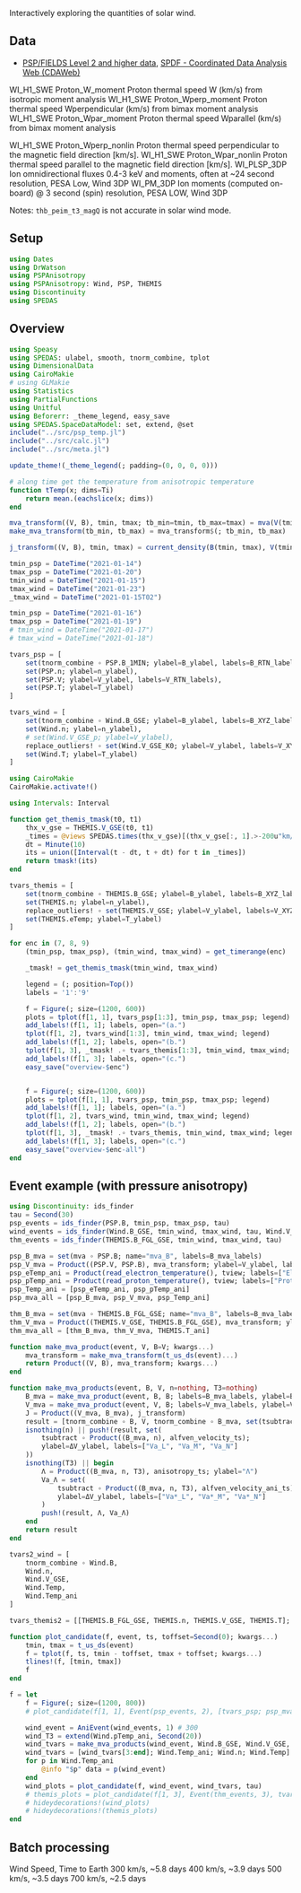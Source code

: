 Interactively exploring the quantities of solar wind.

## Data

- [PSP/FIELDS Level 2 and higher data](https://fields.ssl.berkeley.edu/data/), [SPDF - Coordinated Data Analysis Web (CDAWeb)](https://cdaweb.gsfc.nasa.gov/cgi-bin/eval2.cgi?dataset=PSP_FLD_L2_MAG_RTN&index=sp_phys)

WI_H1_SWE	Proton_W_moment	        Proton thermal speed W (km/s) from isotropic moment analysis
WI_H1_SWE	Proton_Wperp_moment 	Proton thermal speed Wperpendicular (km/s) from bimax moment analysis
WI_H1_SWE	Proton_Wpar_moment	    Proton thermal speed Wparallel (km/s) from bimax moment analysis

WI_H1_SWE	Proton_Wperp_nonlin	    Proton thermal speed perpendicular to the magnetic field direction [km/s].
WI_H1_SWE	Proton_Wpar_nonlin	    Proton thermal speed parallel to the magnetic field direction [km/s].
WI_PLSP_3DP	Ion omnidirectional fluxes 0.4-3 keV and moments, often at ~24 second resolution, PESA Low, Wind 3DP
WI_PM_3DP	Ion moments (computed on-board) @ 3 second (spin) resolution, PESA LOW, Wind 3DP

Notes: `thb_peim_t3_magQ` is not accurate in solar wind mode.

## Setup

```julia
using Dates
using DrWatson
using PSPAnisotropy
using PSPAnisotropy: Wind, PSP, THEMIS
using Discontinuity
using SPEDAS
```

## Overview

```julia
using Speasy
using SPEDAS: ulabel, smooth, tnorm_combine, tplot
using DimensionalData
using CairoMakie
# using GLMakie
using Statistics
using PartialFunctions
using Unitful
using Beforerr: _theme_legend, easy_save
using SPEDAS.SpaceDataModel: set, extend, @set
include("../src/psp_temp.jl")
include("../src/calc.jl")
include("../src/meta.jl")

update_theme!(_theme_legend(; padding=(0, 0, 0, 0)))
```

```julia
# along time get the temperature from anisotropic temperature
function tTemp(x; dims=Ti)
    return mean.(eachslice(x; dims))
end

mva_transform((V, B), tmin, tmax; tb_min=tmin, tb_max=tmax) = mva(V(tmin, tmax), B(tb_min, tb_max))
make_mva_transform(tb_min, tb_max) = mva_transform$(; tb_min, tb_max)

j_transform((V, B), tmin, tmax) = current_density(B(tmin, tmax), V(tmin, tmax))
```

```julia
tmin_psp = DateTime("2021-01-14")
tmax_psp = DateTime("2021-01-20")
tmin_wind = DateTime("2021-01-15")
tmax_wind = DateTime("2021-01-23")
_tmax_wind = DateTime("2021-01-15T02")

tmin_psp = DateTime("2021-01-16")
tmax_psp = DateTime("2021-01-19")
# tmin_wind = DateTime("2021-01-17")
# tmax_wind = DateTime("2021-01-18")
```

```julia
tvars_psp = [
    set(tnorm_combine ∘ PSP.B_1MIN; ylabel=B_ylabel, labels=B_RTN_labels),
    set(PSP.n; ylabel=n_ylabel),
    set(PSP.V; ylabel=V_ylabel, labels=V_RTN_labels),
    set(PSP.T; ylabel=T_ylabel)
]
```

```julia
tvars_wind = [
    set(tnorm_combine ∘ Wind.B_GSE; ylabel=B_ylabel, labels=B_XYZ_labels),
    set(Wind.n; ylabel=n_ylabel),
    # set(Wind.V_GSE_p; ylabel=V_ylabel),
    replace_outliers! ∘ set(Wind.V_GSE_K0; ylabel=V_ylabel, labels=V_XYZ_labels),
    set(Wind.T; ylabel=T_ylabel)
]
```


```julia
using CairoMakie
CairoMakie.activate!()
```

```julia
using Intervals: Interval

function get_themis_tmask(t0, t1) 
    thx_v_gse = THEMIS.V_GSE(t0, t1)
    _times = @views SPEDAS.times(thx_v_gse)[(thx_v_gse[:, 1].>-200u"km/s").|(thx_v_gse[:, 2].<-50u"km/s")]
    dt = Minute(10)
    its = union([Interval(t - dt, t + dt) for t in _times])
    return tmask!(its)
end
```

```julia
tvars_themis = [
    set(tnorm_combine ∘ THEMIS.B_GSE; ylabel=B_ylabel, labels=B_XYZ_labels),
    set(THEMIS.n; ylabel=n_ylabel),
    replace_outliers! ∘ set(THEMIS.V_GSE; ylabel=V_ylabel, labels=V_XYZ_labels),
    set(THEMIS.eTemp; ylabel=T_ylabel)
]

```

```julia
for enc in (7, 8, 9)
    (tmin_psp, tmax_psp), (tmin_wind, tmax_wind) = get_timerange(enc)

    _tmask! = get_themis_tmask(tmin_wind, tmax_wind)

    legend = (; position=Top())
    labels = '1':'9'

    f = Figure(; size=(1200, 600))
    plots = tplot(f[1, 1], tvars_psp[1:3], tmin_psp, tmax_psp; legend)
    add_labels!(f[1, 1]; labels, open="(a.")
    tplot(f[1, 2], tvars_wind[1:3], tmin_wind, tmax_wind; legend)
    add_labels!(f[1, 2]; labels, open="(b.")
    tplot(f[1, 3], _tmask! .∘ tvars_themis[1:3], tmin_wind, tmax_wind; legend)
    add_labels!(f[1, 3]; labels, open="(c.")
    easy_save("overview-$enc")


    f = Figure(; size=(1200, 600))
    plots = tplot(f[1, 1], tvars_psp, tmin_psp, tmax_psp; legend)
    add_labels!(f[1, 1]; labels, open="(a.")
    tplot(f[1, 2], tvars_wind, tmin_wind, tmax_wind; legend)
    add_labels!(f[1, 2]; labels, open="(b.")
    tplot(f[1, 3], _tmask! .∘ tvars_themis, tmin_wind, tmax_wind; legend)
    add_labels!(f[1, 3]; labels, open="(c.")
    easy_save("overview-$enc-all")
end
```

## Event example (with pressure anisotropy)

```julia
using Discontinuity: ids_finder
tau = Second(30)
psp_events = ids_finder(PSP.B, tmin_psp, tmax_psp, tau)
wind_events = ids_finder(Wind.B_GSE, tmin_wind, tmax_wind, tau, Wind.V_GSE, Wind.n_p)
thm_events = ids_finder(THEMIS.B_FGL_GSE, tmin_wind, tmax_wind, tau)
```

```julia
psp_B_mva = set(mva ∘ PSP.B; name="mva_B", labels=B_mva_labels)
psp_V_mva = Product((PSP.V, PSP.B), mva_transform; ylabel=V_ylabel, labels=V_mva_labels)
psp_eTemp_ani = Product(read_electron_temperature(), tview; labels=["Electron (parallel)", "Electron (perpendicular)"])
psp_pTemp_ani = Product(read_proton_temperature(), tview; labels=["Proton (parallel)", "Proton (perpendicular)"])
psp_Temp_ani = [psp_eTemp_ani, psp_pTemp_ani]
psp_mva_all = [psp_B_mva, psp_V_mva, psp_Temp_ani]

thm_B_mva = set(mva ∘ THEMIS.B_FGL_GSE; name="mva_B", labels=B_mva_labels)
thm_V_mva = Product((THEMIS.V_GSE, THEMIS.B_FGL_GSE), mva_transform; ylabel=V_ylabel, labels=V_mva_labels)
thm_mva_all = [thm_B_mva, thm_V_mva, THEMIS.T_ani]
```

```julia
function make_mva_product(event, V, B=V; kwargs...)
    mva_transform = make_mva_transform(t_us_ds(event)...)
    return Product((V, B), mva_transform; kwargs...)
end

function make_mva_products(event, B, V, n=nothing, T3=nothing)
    B_mva = make_mva_product(event, B, B; labels=B_mva_labels, ylabel=B_ylabel)
    V_mva = make_mva_product(event, V, B; labels=V_mva_labels, ylabel=V_ylabel)
    J = Product((V_mva, B_mva), j_transform)
    result = [tnorm_combine ∘ B, V, tnorm_combine ∘ B_mva, set(tsubtract ∘ V_mva; ylabel=ΔV_ylabel), J]
    isnothing(n) || push!(result, set(
        tsubtract ∘ Product((B_mva, n), alfven_velocity_ts);
        ylabel=ΔV_ylabel, labels=["Va_L", "Va_M", "Va_N"]
    ))
    isnothing(T3) || begin
        Λ = Product((B_mva, n, T3), anisotropy_ts; ylabel="Λ")
        Va_Λ = set(
            tsubtract ∘ Product((B_mva, n, T3), alfven_velocity_ani_ts);
            ylabel=ΔV_ylabel, labels=["Va*_L", "Va*_M", "Va*_N"]
        )
        push!(result, Λ, Va_Λ)
    end
    return result
end
```

```julia
tvars2_wind = [
    tnorm_combine ∘ Wind.B,
    Wind.n,
    Wind.V_GSE,
    Wind.Temp,
    Wind.Temp_ani
]

tvars_themis2 = [[THEMIS.B_FGL_GSE, THEMIS.n, THEMIS.V_GSE, THEMIS.T]; thm_mva_all]
```

```julia
function plot_candidate(f, event, ts, toffset=Second(0); kwargs...)
    tmin, tmax = t_us_ds(event)
    f = tplot(f, ts, tmin - toffset, tmax + toffset; kwargs...)
    tlines!(f, [tmin, tmax])
    f
end

f = let
    f = Figure(; size=(1200, 800))
    # plot_candidate(f[1, 1], Event(psp_events, 2), [tvars_psp; psp_mva_all]; link_xaxes)

    wind_event = AniEvent(wind_events, 1) # 300
    wind_T3 = extend(Wind.pTemp_ani, Second(20))
    wind_tvars = make_mva_products(wind_event, Wind.B_GSE, Wind.V_GSE, Wind.n_p, wind_T3)
    wind_tvars = [wind_tvars[3:end]; Wind.Temp_ani; Wind.n; Wind.Temp]
    for p in Wind.Temp_ani
        @info "$p" data = p(wind_event)
    end
    wind_plots = plot_candidate(f, wind_event, wind_tvars, tau)
    # themis_plots = plot_candidate(f[1, 3], Event(thm_events, 3), tvars_themis2, Minute(1); link_xaxes)
    # hideydecorations!(wind_plots)
    # hideydecorations!(themis_plots)
end
```

## Batch processing

Wind Speed, Time to Earth
300 km/s, ~5.8 days
400 km/s, ~3.9 days
500 km/s, ~3.5 days
700 km/s, ~2.5 days